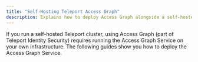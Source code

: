 ```yaml
---
title: "Self-Hosting Teleport Access Graph"
description: Explains how to deploy Access Graph alongside a self-hosted Teleport cluster.
---
```


If you run a self-hosted Teleport cluster, using Access Graph (part of
Teleport Identity Security) requires running the Access Graph Service on your own
infrastructure. The following guides show you how to deploy the Access Graph
Service.

<DocCardList />
